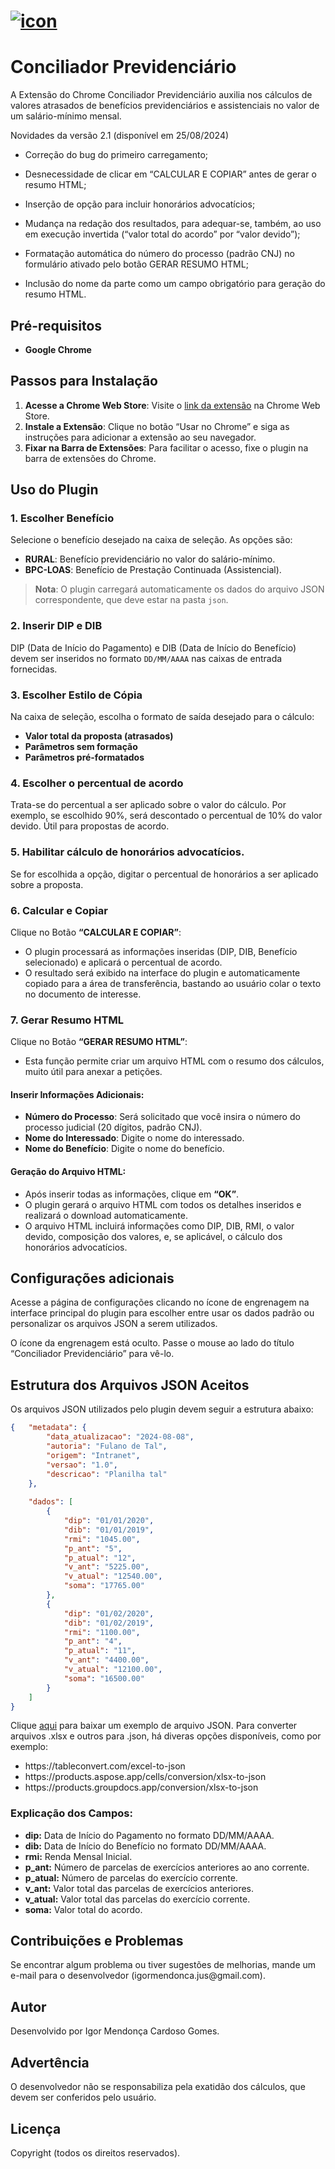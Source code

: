 # [![icon](/icon128.png)](https://chromewebstore.google.com/detail/conciliador-previdenciari/hajbappncpapkfndnlenmlcfemodffpd?pli=1)

# Conciliador Previdenciário

A Extensão do Chrome Conciliador Previdenciário auxilia nos cálculos de valores atrasados de benefícios previdenciários e assistenciais no valor de um salário-mínimo mensal.

::: {.callout-important appearance="minimal"}
Novidades da versão 2.1 (disponível em 25/08/2024)

-   Correção do bug do primeiro carregamento;

-   Desnecessidade de clicar em "CALCULAR E COPIAR" antes de gerar o resumo HTML;

-   Inserção de opção para incluir honorários advocatícios;

-   Mudança na redação dos resultados, para adequar-se, também, ao uso em execução invertida ("valor total do acordo" por "valor devido");

-   Formatação automática do número do processo (padrão CNJ) no formulário ativado pelo botão GERAR RESUMO HTML;

-   Inclusão do nome da parte como um campo obrigatório para geração do resumo HTML.
:::

## Pré-requisitos

-   **Google Chrome**

## Passos para Instalação

1.  **Acesse a Chrome Web Store**: Visite o [link da extensão](https://chrome.google.com/webstore) na Chrome Web Store.
2.  **Instale a Extensão**: Clique no botão "Usar no Chrome" e siga as instruções para adicionar a extensão ao seu navegador.
3.  **Fixar na Barra de Extensões**: Para facilitar o acesso, fixe o plugin na barra de extensões do Chrome.

## Uso do Plugin

### 1. Escolher Benefício

Selecione o benefício desejado na caixa de seleção. As opções são:

-   **RURAL**: Benefício previdenciário no valor do salário-mínimo.
-   **BPC-LOAS**: Benefício de Prestação Continuada (Assistencial).

> **Nota**: O plugin carregará automaticamente os dados do arquivo JSON correspondente, que deve estar na pasta `json`.

### 2. Inserir DIP e DIB

DIP (Data de Início do Pagamento) e DIB (Data de Início do Benefício) devem ser inseridos no formato `DD/MM/AAAA` nas caixas de entrada fornecidas.

### 3. Escolher Estilo de Cópia

Na caixa de seleção, escolha o formato de saída desejado para o cálculo:

-   **Valor total da proposta (atrasados)**
-   **Parâmetros sem formação**
-   **Parâmetros pré-formatados**

### 4. Escolher o percentual de acordo

Trata-se do percentual a ser aplicado sobre o valor do cálculo. Por exemplo, se escolhido 90%, será descontado o percentual de 10% do valor devido. Útil para propostas de acordo.

### 5. Habilitar cálculo de honorários advocatícios.

Se for escolhida a opção, digitar o percentual de honorários a ser aplicado sobre a proposta.

### 6. Calcular e Copiar

Clique no Botão **"CALCULAR E COPIAR"**:

-   O plugin processará as informações inseridas (DIP, DIB, Benefício selecionado) e aplicará o percentual de acordo.
-   O resultado será exibido na interface do plugin e automaticamente copiado para a área de transferência, bastando ao usuário colar o texto no documento de interesse.

### 7. Gerar Resumo HTML

Clique no Botão **"GERAR RESUMO HTML"**:

-   Esta função permite criar um arquivo HTML com o resumo dos cálculos, muito útil para anexar a petições.

#### Inserir Informações Adicionais:

-   **Número do Processo**: Será solicitado que você insira o número do processo judicial (20 dígitos, padrão CNJ).
-   **Nome do Interessado**: Digite o nome do interessado.
-   **Nome do Benefício**: Digite o nome do benefício.

#### Geração do Arquivo HTML:

-   Após inserir todas as informações, clique em **"OK"**.
-   O plugin gerará o arquivo HTML com todos os detalhes inseridos e realizará o download automaticamente.
-   O arquivo HTML incluirá informações como DIP, DIB, RMI, o valor devido, composição dos valores, e, se aplicável, o cálculo dos honorários advocatícios.

## **Configurações adicionais**

Acesse a página de configurações clicando no ícone de engrenagem na interface principal do plugin para escolher entre usar os dados padrão ou personalizar os arquivos JSON a serem utilizados.

::: {.callout-tip appearance="minimal"}
O ícone da engrenagem está oculto. Passe o mouse ao lado do título "Conciliador Previdenciário" para vê-lo.
:::

## Estrutura dos Arquivos JSON Aceitos

Os arquivos JSON utilizados pelo plugin devem seguir a estrutura abaixo:

``` json
{   "metadata": {
        "data_atualizacao": "2024-08-08",
        "autoria": "Fulano de Tal",
        "origem": "Intranet",
        "versao": "1.0",
        "descricao": "Planilha tal"
    },
 
    "dados": [
        {
            "dip": "01/01/2020",
            "dib": "01/01/2019",
            "rmi": "1045.00",
            "p_ant": "5",
            "p_atual": "12",
            "v_ant": "5225.00",
            "v_atual": "12540.00",
            "soma": "17765.00"
        },
        {
            "dip": "01/02/2020",
            "dib": "01/02/2019",
            "rmi": "1100.00",
            "p_ant": "4",
            "p_atual": "11",
            "v_ant": "4400.00",
            "v_atual": "12100.00",
            "soma": "16500.00"
        }
    ]
}
```

Clique [aqui](https://storage.googleapis.com/planilhas_conciliador/RURAL.json) para baixar um exemplo de arquivo JSON. Para converter arquivos .xlsx e outros para .json, há diveras opções disponíveis, como por exemplo:

-   https://tableconvert.com/excel-to-json
-   https://products.aspose.app/cells/conversion/xlsx-to-json
-   https://products.groupdocs.app/conversion/xlsx-to-json

### Explicação dos Campos:

-   **dip:** Data de Início do Pagamento no formato DD/MM/AAAA.
-   **dib:** Data de Início do Benefício no formato DD/MM/AAAA.
-   **rmi:** Renda Mensal Inicial.
-   **p_ant:** Número de parcelas de exercícios anteriores ao ano corrente.
-   **p_atual:** Número de parcelas do exercício corrente.
-   **v_ant:** Valor total das parcelas de exercícios anteriores.
-   **v_atual:** Valor total das parcelas do exercício corrente.
-   **soma:** Valor total do acordo.

## Contribuições e Problemas

Se encontrar algum problema ou tiver sugestões de melhorias, mande um e-mail para o desenvolvedor (igormendonca.jus\@gmail.com).

## Autor

Desenvolvido por Igor Mendonça Cardoso Gomes.

## Advertência

O desenvolvedor não se responsabiliza pela exatidão dos cálculos, que devem ser conferidos pelo usuário.

## Licença

Copyright (todos os direitos reservados).
